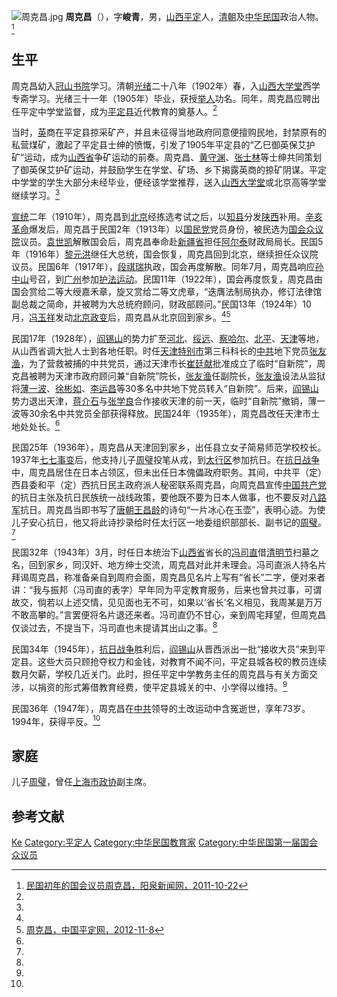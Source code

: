 {{otheruses|subject=中华民国第一届国会议员|other=清朝乾隆年间邵武府知府|周克昌 (江宁)}}
[[File:周克昌.jpg|thumb]]
'''周克昌'''（{{bd|1874年||1947年|}}），字'''峻青'''，男，[[山西省|山西]][[平定县|平定]]人，[[清朝|清朝]]及[[中华民国|中华民国]]政治人物。<ref name=yq>[http://www.yqnews.com.cn/news/yqzk/2011/1022/11-10-22-11-38-32-JCIIB.html 民国初年的国会议员周克昌，阳泉新闻网，2011-10-22]{{dead link|date=2017年12月 |bot=InternetArchiveBot |fix-attempted=yes }}</ref>

== 生平 ==
周克昌幼入[[冠山书院|冠山书院]]学习。清朝[[光绪|光绪]]二十八年（1902年）春，入[[山西大学堂|山西大学堂]]西学专斋学习。光绪三十一年（1905年）毕业，获授[[举人|举人]]功名。同年，周克昌应聘出任平定中学堂监督，成为[[平定县|平定县]]近代教育的奠基人。<ref name=yq/>

当时，[[英国|英]]商在平定县掠采矿产，并且未征得当地政府同意便擅购民地，封禁原有的私营煤矿，激起了平定县士绅的愤慨，引发了1905年平定县的“乙巳御英保艾护矿”运动，成为[[山西省|山西省]]争矿运动的前奏。周克昌、[[黄守渊|黄守渊]]、[[张士林|张士林]]等士绅共同策划了御英保艾护矿运动，并鼓励学生在学堂、矿场、乡下揭露英商的掠矿阴谋。平定中学堂的学生大部分未经毕业，便经该学堂推荐，送入[[山西大学堂|山西大学堂]]或北京高等学堂继续学习。<ref name=yq/>

[[宣统|宣统]]二年（1910年），周克昌到[[北京|北京]]经拣选考试之后，以[[知县|知县]]分发[[陕西|陕西]]补用。[[辛亥革命|辛亥革命]]爆发后，周克昌于民国2年（1913年）以[[国民党_(宋教仁)|国民党]]党员身份，被民选为[[中华民国第一届国会|国会众议院]]议员。[[袁世凯|袁世凯]]解散国会后，周克昌奉命赴[[新疆省|新疆省]]担任[[阿尔泰|阿尔泰]]财政局局长。民国5年（1916年）[[黎元洪|黎元洪]]继任大总统，国会恢复，周克昌回到北京，继续担任众议院议员。民国6年（1917年），[[段祺瑞|段祺瑞]]执政，国会再度解散。同年7月，周克昌响应[[孙中山|孙中山]]号召，到[[广州|广州]]参加[[护法运动|护法运动]]。民国11年（1922年），国会再度恢复，周克昌由国会赏给二等大绶嘉禾章，旋又赏给二等文虎章，“迭膺法制局执办，修订法律馆副总裁之简命，并被聘为大总统府顾问，财政部顾问。”民国13年（1924年）10月，[[冯玉祥|冯玉祥]]发动[[北京政变|北京政变]]后，周克昌从北京回到家乡。<ref name=yq/><ref>[http://www.zgpdw.net/Article/ShowArticle.asp?ArticleID=15204 周克昌，中国平定网，2012-11-8]{{dead link|date=2017年12月 |bot=InternetArchiveBot |fix-attempted=yes }}</ref>

民国17年（1928年），[[阎锡山|阎锡山]]的势力扩至[[河北|河北]]、[[绥远|绥远]]、[[察哈尔|察哈尔]]、[[北平|北平]]、[[天津|天津]]等地，从山西省调大批人士到各地任职。时任[[天津特别市|天津特别市]]第三科科长的[[中共|中共]]地下党员[[張友漁_(法學家)|张友渔]]，为了营救被捕的中共党员，通过天津市长[[崔廷献|崔廷献]]批准成立了临时“自新院”，周克昌被聘为天津市政府顾问兼“自新院”院长，[[張友漁_(法學家)|张友渔]]任副院长，[[張友漁_(法學家)|张友渔]]设法从监狱将[[薄一波|薄一波]]、[[徐彬如|徐彬如]]、[[李运昌|李运昌]]等30多名中共地下党员转入“自新院”。后来，[[阎锡山|阎锡山]]势力退出天津，[[蒋介石|蒋介石]]与[[张学良|张学良]]合作接收天津的前一天，临时“自新院”撤销，薄一波等30余名中共党员全部获得释放。民国24年（1935年），周克昌改任天津市土地处处长。<ref name=yq/>

民国25年（1936年），周克昌从天津回到家乡，出任县立女子简易师范学校校长。1937年[[七七事变|七七事变]]后，他支持儿子[[周璧|周璧]]投笔从戎，到[[太行区|太行区]]参加抗日。在[[抗日战争|抗日战争]]中，周克昌居住在日本占领区，但未出任日本傀儡政府职务。其间，中共平（定）西县委和平（定）西抗日民主政府派人秘密联系周克昌，向周克昌宣传[[中国共产党|中国共产党]]的抗日主张及抗日民族统一战线政策，要他既不要为日本人做事，也不要反对[[八路军|八路军]]抗日。周克昌当即书写了[[唐朝|唐朝]][[王昌龄|王昌龄]]的诗句“一片冰心在玉壶”，表明心迹。为使儿子安心抗日，他又将此诗抄录给时任太行区一地委组织部部长、副书记的[[周璧|周璧]]。<ref name=yq/>

民国32年（1943年）3月，时任日本统治下[[山西省|山西省]]省长的[[冯司直|冯司直]]借[[清明节|清明节]]扫墓之名，回到家乡，同汉奸、地方绅士交流，周克昌对此并未理会。冯司直派人持名片拜谒周克昌，称准备亲自到周府会面，周克昌见名片上写有“省长”二字，便对来者讲：“我与振邦（冯司直的表字）早年同为平定教育服务，后来也曾共过事，可谓故交，倘若以上述交情，见见面也无不可，如果以‘省长’名义相见，我周某是万万不敢高攀的。”言罢便将名片退还来者。冯司直仍不甘心，亲到周宅拜望，但周克昌仅谈过去，不提当下，冯司直也未提请其出山之事。<ref name=yq/>

民国34年（1945年），[[抗日战争|抗日战争]]胜利后，[[阎锡山|阎锡山]]从晋西派出一批“接收大员”来到平定县。这些大员只顾抢夺权力和金钱，对教育不闻不问，平定县城各校的教员连续数月欠薪，学校几近关门。此时，担任平定中学教务主任的周克昌与有关方面交涉，以捐资的形式筹借教育经费，使平定县城关的中、小学得以维持。<ref name=yq/>

民国36年（1947年），周克昌在[[中共|中共]]领导的土改运动中含冤逝世，享年73岁。1994年，获得平反。<ref name=yq/>

== 家庭 ==
儿子[[周璧|周璧]]，曾任[[上海市政协|上海市政协]]副主席。

== 参考文献 ==
{{reflist}}

{{Authority control}}
{{DEFAULTSORT:Zhou周}}
[[Category:周姓|Ke]]
[[Category:平定人|Category:平定人]]
[[Category:中华民国教育家|Category:中华民国教育家]]
[[Category:中华民国第一届国会众议员|Category:中华民国第一届国会众议员]]